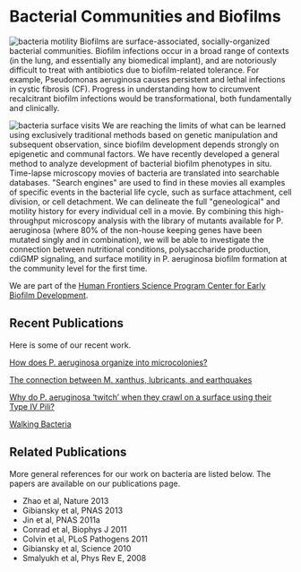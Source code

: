 # Bacterial Communities and Biofilms

![bacteria motility](/bacteria-motility.png)
Biofilms are surface-associated, socially-organized bacterial communities.
Biofilm infections occur in a broad range of contexts (in the lung, and
essentially any biomedical implant), and are notoriously difficult to treat with
antibiotics due to biofilm-related tolerance. For example, Pseudomonas
aeruginosa causes persistent and lethal infections in cystic fibrosis (CF).
Progress in understanding how to circumvent recalcitrant biofilm infections
would be transformational, both fundamentally and clinically.

![bacteria surface visits](/biofilm-visits.jpg)
We are reaching the limits of what can be learned using exclusively traditional
methods based on genetic manipulation and subsequent observation, since biofilm
development depends strongly on epigenetic and communal factors. We have
recently developed a general method to analyze development of bacterial biofilm
phenotypes in situ. Time-lapse microscopy movies of bacteria are translated into
searchable databases. "Search engines" are used to find in these movies all
examples of specific events in the bacterial life cycle, such as surface
attachment, cell division, or cell detachment. We can delineate the full
"geneological" and motility history for every individual cell in a movie. By
combining this high-throughput microscopy analysis with the library of mutants
available for P. aeruginosa (where 80% of the non-house keeping genes have been
mutated singly and in combination), we will be able to investigate the
connection between nutritional conditions, polysaccharide production, cdiGMP
signaling, and surface motility in P. aeruginosa biofilm formation at the
community level for the first time.

We are part of the [Human Frontiers Science Program Center for Early Biofilm Development](/research/biofilms/hfsp-center-for-early-biofilm-development).

## Recent Publications
Here is some of our recent work.

[How does P. aeruginosa organize into microcolonies?](/research/biofilms/bacteria-microcolonies)

[The connection between M. xanthus, lubricants, and earthquakes](/research/biofilms/m-xanthus-lubricants-and-earthquakes)

[Why do P. aeruginosa ‘twitch’ when they crawl on a surface using their Type IV Pili?](/research/biofilms/p-aeruginosa-twitching-motility)

[Walking Bacteria](/research/biofilms/walking-bacteria)

## Related Publications
More general references for our work on bacteria are listed below. The papers
are available on our publications page.

- Zhao et al, Nature 2013
- Gibiansky et al, PNAS 2013
- Jin et al, PNAS 2011a
- Conrad et al, Biophys J 2011
- Colvin et al, PLoS Pathogens 2011
- Gibiansky et al, Science 2010
- Smalyukh et al, Phys Rev E, 2008
